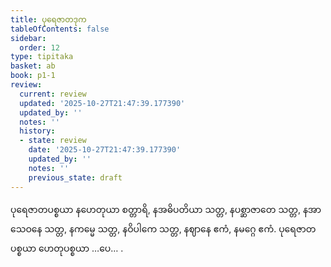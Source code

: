 ```yaml
---
title: ပုရေဇာတဒုက
tableOfContents: false
sidebar:
  order: 12
type: tipitaka
basket: ab
book: p1-1
review:
  current: review
  updated: '2025-10-27T21:47:39.177390'
  updated_by: ''
  notes: ''
  history:
  - state: review
    date: '2025-10-27T21:47:39.177390'
    updated_by: ''
    notes: ''
    previous_state: draft
---
```



<ReviewStatus review={frontmatter.review} showDetails={true} />

<HypothesisAnnotation frontmatter={frontmatter} />

<DynamicBreadcrumb />

<Division number="169" book="p1-1" e="ch" v="36" p="52">

<Paragraph number="597" book="p1-1">
ပုရေဇာတပစ္စယာ နဟေတုယာ စတ္တာရိ, နအဓိပတိယာ သတ္တ, နပစ္ဆာဇာတေ သတ္တ, နအာသေဝနေ သတ္တ, နကမ္မေ သတ္တ, နဝိပါကေ သတ္တ, နဈာနေ ဧကံ, နမဂ္ဂေ ဧကံ.
</Paragraph>

<Paragraph number="598" book="p1-1">
ပုရေဇာတပစ္စယာ ဟေတုပစ္စယာ …ပေ… .
</Paragraph>
</Division>